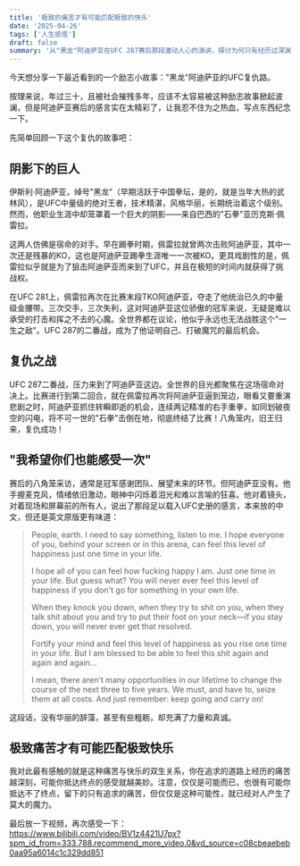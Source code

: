 ```yaml
---
title: '极致的痛苦才有可能匹配极致的快乐'
date: '2025-04-26'
tags: ['人生感悟']
draft: false
summary: '从"黑龙"阿迪萨亚在UFC 287赛后那段激动人心的演讲，探讨为何只有经历过深渊般的痛苦，才能体会到巅峰时的狂喜。这是一个关于复仇、坚韧和人生意义的故事。'
---
```


今天想分享一下最近看到的一个励志小故事："黑龙"阿迪萨亚的UFC复仇路。

按理来说，年过三十，且被社会摧残多年，应该不太容易被这种励志故事掀起波澜，但是阿迪萨亚赛后的感言实在太精彩了，让我忍不住为之热血，写点东西纪念一下。

先简单回顾一下这个复仇的故事吧：

## 阴影下的巨人

伊斯利·阿迪萨亚，绰号"黑龙"（早期活跃于中国拳坛，是的，就是当年大热的武林风），是UFC中量级的绝对王者，技术精湛，风格华丽，长期统治着这个级别。然而，他职业生涯中却笼罩着一个巨大的阴影——来自巴西的"石拳"亚历克斯·佩雷拉。

这两人仿佛是宿命的对手。早在踢拳时期，佩雷拉就曾两次击败阿迪萨亚，其中一次还是残暴的KO，这也是阿迪萨亚踢拳生涯唯一一次被KO。更具戏剧性的是，佩雷拉似乎就是为了狙击阿迪萨亚而来到了UFC，并且在极短的时间内就获得了挑战权。

在UFC 281上，佩雷拉再次在比赛末段TKO阿迪萨亚，夺走了他统治已久的中量级金腰带。三次交手，三次失利，这对阿迪萨亚这位骄傲的冠军来说，无疑是难以承受的打击和挥之不去的心魔。全世界都在议论，他似乎永远也无法战胜这个"一生之敌"。UFC 287的二番战，成为了他证明自己、打破魔咒的最后机会。

## 复仇之战

UFC 287二番战，压力来到了阿迪萨亚这边。全世界的目光都聚焦在这场宿命对决上。比赛进行到第二回合，就在佩雷拉再次将阿迪萨亚逼到笼边，眼看又要重演悲剧之时，阿迪萨亚抓住转瞬即逝的机会，连续两记精准的右手重拳，如同划破夜空的闪电，将不可一世的"石拳"击倒在地，彻底终结了比赛！八角笼内，旧王归来，复仇成功！


## "我希望你们也能感受一次"

赛后的八角笼采访，通常是冠军感谢团队、展望未来的环节。但阿迪萨亚没有。他手握麦克风，情绪依旧激动，眼神中闪烁着泪光和难以言喻的狂喜。他对着镜头，对着现场和屏幕前的所有人，说出了那段足以载入UFC史册的感言，本来放的中文，但还是英文原版更有味道：

> People, earth. I need to say something, listen to me. I hope everyone of you, behind your screen or in this arena, can feel this level of happiness just one time in your life.
>
> I hope all of you can feel how fucking happy I am. Just one time in your life. But guess what? You will never ever feel this level of happiness if you don't go for something in your own life.
>
> When they knock you down, when they try to shit on you, when they talk shit about you and try to put their foot on your neck—if you stay down, you will never ever get that resolved.
>
> Fortify your mind and feel this level of happiness as you rise one time in your life. But I am blessed to be able to feel this shit again and again and again...
>
> I mean, there aren't many opportunities in our lifetime to change the course of the next three to five years. We must, and have to, seize them at all costs. And just remember: keep going and carry on!


这段话，没有华丽的辞藻，甚至有些粗粝，却充满了力量和真诚。

## 极致痛苦才有可能匹配极致快乐

我对此最有感触的就是这种痛苦与快乐的双生关系，你在追求的道路上经历的痛苦越深刻，可能你抵达终点的感受就越美妙。注意，仅仅是可能而已，也很有可能你抵达不了终点，留下的只有追求的痛苦，但仅仅是这种可能性，就已经对人产生了莫大的魔力。

最后放一下视频，再次感受一下：
https://www.bilibili.com/video/BV1z4421U7px?spm_id_from=333.788.recommend_more_video.0&vd_source=c08cbeaebeb0aa95a6014c1c329dd851

